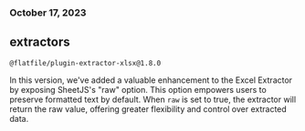 ### October 17, 2023

## extractors

`@flatfile/plugin-extractor-xlsx@1.8.0`

In this version, we've added a valuable enhancement to the Excel Extractor by
exposing SheetJS's "raw" option. This option empowers users to preserve
formatted text by default. When `raw` is set to true, the extractor will return
the raw value, offering greater flexibility and control over extracted data.

